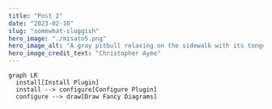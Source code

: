 ```yaml
---
title: "Post 2"
date: "2023-02-10"
slug: "somewhat-sluggish"
hero_image: "./misato5.png"
hero_image_alt: "A gray pitbull relaxing on the sidewalk with its tongue hanging out"
hero_image_credit_text: "Christopher Ayme"
---
```



```mermaid
graph LR
  install[Install Plugin]
  install --> configure[Configure Plugin]
  configure --> draw[Draw Fancy Diagrams]
```